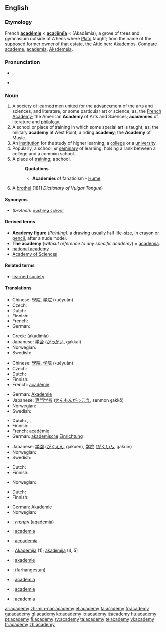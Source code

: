 ==English==
{{wikipedia|dab=Academy (disambiguation)|mul=Academy}}

===Etymology===
French '''[[académie]]''' < {{L.}} '''[[academia|acadēmīa]]''' < {{AGr.}} '''{{polytonic|[[Ἀκαδήμια]]}}''' (Akadēmia), a grove of trees and gymnasium outside of Athens where [[w:Plato|Plato]] taught; from the name of the supposed former owner of that estate, the [[w:Attica|Attic]] hero [[w:Akademos|Akademos]]. Compare [[academe]], [[academia]], [[Akademeia]].

===Pronunciation===
*{{IPA|/əˈkædəmi/}}, {{SAMPA|/@"k{d@mi/}}
*{{audio|en-us-academy.ogg|Audio (US)}}

===Noun===
{{en-noun|academ|ies}}

# A society of [[learned]] men united for the [[advancement]] of the arts and sciences, and literature, or some particular art or science; as, the [[French Academy]]; the American '''Academy''' of Arts and Sciences; '''academies''' of literature and [[philology]].
# A school or place of training in which some special art is taught; as, the military '''academy''' at West Point; a riding '''academy'''; the '''Academy''' of Music.
# An [[institution]] for the study of higher learning; a [[college]] or a [[university]].
# Popularly, a school, or [[seminary]] of learning, holding a rank between a college and a common school.
# A place of [[training]]; a school.
#:'''Quotations'''
#:*'''Academies''' of fanaticism - [[Hume]]
# {{1811}} A [[brothel]] (1811 ''Dictionary of Vulgar Tongue'') <!-- Does this deserve to be mentioned at all or is it just a curiosity? -->

====Synonyms====
* (''brothel''): [[pushing school]]

====Derived terms====
*'''Academy figure''' ''(Painting):'' a drawing usually half [[life-size]], in [[crayon]] or [[pencil]], after a nude model.
*'''The academy''' (''without reference to any specific academy'') = [[academia]].
* [[national academy]]
* [[Academy of Sciences]]

====Related terms====
* [[learned society]]

====Translations====
{{trans-top|learned society}}
* Chinese: [[學院]], [[学院]] (xuéyuàn)
* Czech: {{t-|cs|akademie|f}}
* Dutch: {{t+|nl|academie|f}}
* Finnish: {{t-|fi|akatemia}}
* French: {{t+|fr|académie|f}}
* German: {{t+|de|Akademie|f}}
{{trans-mid}}
* Greek: {{t|el|ακαδημία|f|sc=Grek}} (akadimía)
* Japanese: [[学会]] ([[がっかい]], gakkai)
* Norwegian: {{t+|no|akademi|n}}
* Swedish: {{t-|sv|akademi|c}}
{{trans-bottom}}

{{trans-top|specialized school}}
* Chinese: [[學院]], [[学院]] (xuéyuàn)
* Czech: {{t-|cs|akademie|f}}
* Dutch: {{t+|nl|academie|f}}
* Finnish: {{t-|fi|akatemia}}
* French: [[académie]] {{f}}
{{trans-mid}}
* German: [[Akademie]] {{f}}
* Japanese: [[専門学校]] ([[せんもんがっこう]], senmon gakkō)
* Norwegian: {{t+|no|akademi|n}}
* Swedish: {{t-|sv|akademi|c}}
{{trans-bottom}}

{{trans-top|college or university}}
* Dutch: {{t+|nl|academie|f}}, {{t+|nl|universiteit}}, {{t+|nl|college}}
* Finnish: {{t+|fi|yliopisto}}
* French: [[académie]] {{f}}
* German: [[akademisch]]e [[Einrichtung]] {{f}}
{{trans-mid}}
* Japanese: [[学園]] ([[がくえん]], gakuen), [[学院]] ([[がくいん]], gakuin)
* Norwegian: {{t+|no|akademi|n}}
* Swedish: {{t-|sv|akademi|c}}
{{trans-bottom}}

{{trans-top|seminary}}
* Dutch: {{t+|nl|academie|f}}
* Finnish: {{t-|fi|seminaari}}
{{trans-mid}}
* Norwegian: {{t+|no|akademi|n}}
{{trans-bottom}}

{{trans-top|place of training, school}}
* Dutch: {{t+|nl|academie|f}}
* Finnish: {{t-|fi|akatemia}}
{{trans-mid}}
* German: [[Akademie]] {{f}}
* Norwegian: {{t+|no|akademi|n}}
{{trans-bottom}}

{{checktrans}}
{{trans-top|translations to be checked}}
*{{ttbc|Hebrew}}: [[אקדמיה]] (aqademia) {{f}}
*{{ttbc|Interlingua}}: [[academia]]
*{{ttbc|Italian}}: [[accademia]] {{f}}
*{{ttbc|Lithuanian}}: [[Akademija]] {{f}} (1); [[akademija]] {{f}} (4, 5)
{{trans-mid}}
*{{ttbc|Novial}}: [[akademie]]
*{{ttbc|Persian}}: {{fa-Arab|[[فرهنگستان]]}} (farhangestan)
*{{ttbc|Portuguese}}: [[academia]] {{f}}
*{{ttbc|Romanian}}: [[academie]] {{f}}
*{{ttbc|Spanish}}: [[academia]] {{f}}
{{trans-bottom}}

[[ar:academy]]
[[zh-min-nan:academy]]
[[el:academy]]
[[fa:academy]]
[[fr:academy]]
[[ga:academy]]
[[gl:academy]]
[[ko:academy]]
[[io:academy]]
[[it:academy]]
[[hu:academy]]
[[pt:academy]]
[[fi:academy]]
[[sv:academy]]
[[ta:academy]]
[[te:academy]]
[[vi:academy]]
[[tr:academy]]
[[zh:academy]]